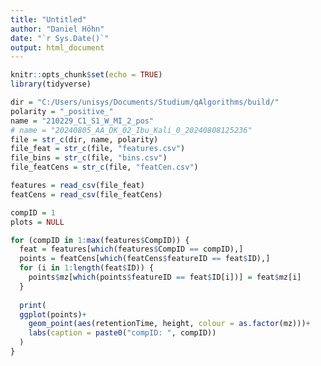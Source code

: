 ```yaml
---
title: "Untitled"
author: "Daniel Höhn"
date: "`r Sys.Date()`"
output: html_document
---
```


```r
knitr::opts_chunk$set(echo = TRUE)
library(tidyverse)
```

```r
dir = "C:/Users/unisys/Documents/Studium/qAlgorithms/build/"
polarity = "_positive_"
name = "210229_C1_S1_W_MI_2_pos"
# name = "20240805_AA_DK_02_Ibu_Kali_0_20240808125236"
file = str_c(dir, name, polarity)
file_feat = str_c(file, "features.csv")
file_bins = str_c(file, "bins.csv")
file_featCens = str_c(file, "featCen.csv")

features = read_csv(file_feat)
featCens = read_csv(file_featCens)
```

```r
compID = 1
plots = NULL

for (compID in 1:max(features$CompID)) {
  feat = features[which(features$CompID == compID),]
  points = featCens[which(featCens$featureID == feat$ID),]
  for (i in 1:length(feat$ID)) {
    points$mz[which(points$featureID == feat$ID[i])] = feat$mz[i]
  }
  
  print(
  ggplot(points)+
    geom_point(aes(retentionTime, height, colour = as.factor(mz)))+
    labs(caption = paste0("compID: ", compID))
  )
}

```


